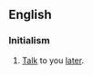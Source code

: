 {{also|TTYL}}
==English==

===Initialism===
{{rfc-header|Initialism}}
{{en-initialism}}

# {{lb|en|Internet}} [[talk|Talk]] to you [[later]].